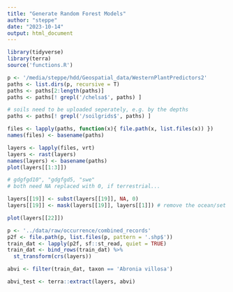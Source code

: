 ```yaml
---
title: "Generate Random Forest Models"
author: "steppe"
date: "2023-10-14"
output: html_document
---
```


```r
library(tidyverse)
library(terra)
source('functions.R')
```

```r

p <- '/media/steppe/hdd/Geospatial_data/WesternPlantPredictors2'
paths <- list.dirs(p, recursive = T)
paths <- paths[2:length(paths)]
paths <- paths[! grepl('/chelsa$', paths) ]

# soils need to be uploaded seperately, e.g. by the depths
paths <- paths[! grepl('/soilgrids$', paths) ]

files <- lapply(paths, function(x){ file.path(x, list.files(x)) })
names(files) <- basename(paths)

layers <- lapply(files, vrt)
layers <- rast(layers)
names(layers) <- basename(paths)
plot(layers[[1:3]])

# gdgfgd10", "gdgfgd5, "swe"
# both need NA replaced with 0, if terrestrial... 

layers[[19]] <- subst(layers[[19]], NA, 0)
layers[[19]] <- mask(layers[[19]], layers[[1]]) # remove the ocean/set extent again

plot(layers[[22]])

```

```r
p <- '../data/raw/occurrence/combined_records'
p2f <- file.path(p, list.files(p, pattern = '.shp$'))
train_dat <- lapply(p2f, sf::st_read, quiet = TRUE)
train_dat <- bind_rows(train_dat) %>% 
  st_transform(crs(layers))

abvi <- filter(train_dat, taxon == 'Abronia villosa')

abvi_test <- terra::extract(layers, abvi)
```


